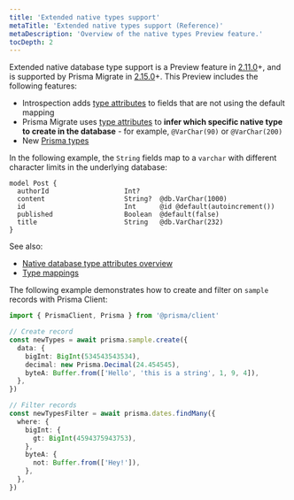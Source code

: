 ```yaml
---
title: 'Extended native types support'
metaTitle: 'Extended native types support (Reference)'
metaDescription: 'Overview of the native types Preview feature.'
tocDepth: 2
---
```


<TopBlock>

Extended native database type support is a Preview feature in [2.11.0](https://github.com/prisma/prisma/releases/2.11.0)+, and is supported by Prisma Migrate in [2.15.0](https://github.com/prisma/prisma/releases/2.15.0)+. This Preview includes the following features:

- Introspection adds [type attributes](#native-database-type-attributes) to fields that are not using the default mapping
- Prisma Migrate uses [type attributes](#native-database-type-attributes) to **infer which specific native type to create in the database** - for example, `@VarChar(90)` or `@VarChar(200)`
- New [Prisma types](#additional-prisma-types)

In the following example, the `String` fields map to a `varchar` with different character limits in the underlying database:

```prisma=3,6;normal
model Post {
  authorId                   Int?
  content                    String?  @db.VarChar(1000)
  id                         Int      @id @default(autoincrement())
  published                  Boolean  @default(false)
  title                      String   @db.VarChar(232)
}
```

See also:

- [Native database type attributes overview](#native-database-type-attributes)
- [Type mappings](native-types-mappings)

</TopBlock>


The following example demonstrates how to create and filter on `sample` records with Prisma Client:

```ts
import { PrismaClient, Prisma } from '@prisma/client'

// Create record
const newTypes = await prisma.sample.create({
  data: {
    bigInt: BigInt(534543543534),
    decimal: new Prisma.Decimal(24.454545),
    byteA: Buffer.from(['Hello', 'this is a string', 1, 9, 4]),
  },
})

// Filter records
const newTypesFilter = await prisma.dates.findMany({
  where: {
    bigInt: {
      gt: BigInt(4594375943753),
    },
    byteA: {
      not: Buffer.from(['Hey!']),
    },
  },
})
```
